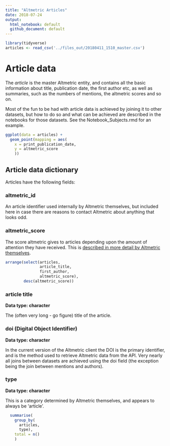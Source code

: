 ```yaml
---
title: "Altmetric Articles"
date: 2018-07-24
output: 
  html_notebook: default
  github_document: default
---
```


```r
library(tidyverse)
articles <- read_csv('../files_out/20180411_1510_master.csv')

```

# Article data

The *article* is the master Altmetric entity, and contains all the basic information about title, publication date, the first author etc, as well as summaries, such as the numbers of mentions, the altmetric scores and so on. 

Most of the fun to be had with article data is achieved by joining it to other datasets, but how to do so and what can be achieved are described in the notebooks for those datasets. See the Notebook_Subjects.rmd for an example.


```r
ggplot(data = articles) + 
  geom_point(mapping = aes(
    x = print_publication_date, 
    y = altmetric_score
    ))
```

## Article data dictionary

Articles have the following fields:

### altmetric_id

An article identifier used internally by Altmetric themselves, but included here in case there are reasons to contact Altmetric about anything that looks odd.

### altmetric_score

The score altmetric gives to articles depending upon the amount of attention they have received. This is [described in more detail by Altmetric themselves](https://help.altmetric.com/support/solutions/articles/6000059309-about-altmetric-and-the-altmetric-attention-score).

```r

arrange(select(articles, 
               article_title,
               first_author,
               altmetric_score), 
        desc(altmetric_score))

```

### article title

**Data type: character**

The (often very long - go figure) title of the article.

### doi (Digital Object Identifier)

**Data type: character**

In the current version of the Altmetric client the DOI is the primary identifier, and is the method used to retrieve Altmetric data from the API. Very nearly all joins between datasets are achieved using the doi field (the exception being the join between mentions and authors).

### type

**Data type: character**

This is a category determined by Altmetric themselves, and appears to always be 'article'.

```r

  summarise(
    group_by(
      articles, 
      type), 
    total = n()
    )

```

